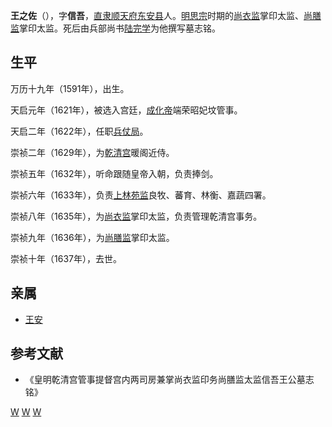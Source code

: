'''王之佐'''（{{bd|1591年||1637年|catIdx=W}}），字'''信吾'''，[[直隶|直隶]][[顺天府|顺天府]][[东安县|东安县]]人。[[明思宗|明思宗]]时期的[[尚衣监|尚衣监]]掌印太监、[[尚膳监|尚膳监]]掌印太监。死后由兵部尚书[[陆完学|陆完学]]为他撰写墓志铭。

== 生平 ==
万历十九年（1591年），出生。

天启元年（1621年），被选入宫廷，[[成化帝|成化帝]]端荣昭妃坟管事。

天启二年（1622年），任职[[兵仗局|兵仗局]]。

崇祯二年（1629年），为[[乾清宫|乾清宫]]暖阁近侍。

崇祯五年（1632年），听命跟随皇帝入朝，负责捧剑。

崇祯六年（1633年），负责[[上林苑监|上林苑监]]良牧、蕃育、林衡、嘉蔬四署。

崇祯八年（1635年），为[[尚衣监|尚衣监]]掌印太监，负责管理乾清宫事务。

崇祯九年（1636年），为[[尚膳监|尚膳监]]掌印太监。

崇祯十年（1637年），去世。

== 亲属 ==
* [[王安_(天启宦官)|王安]]

== 参考文献 ==
{{Reflist}}
*《皇明乾清宫管事提督宫内两司房兼掌尚衣监印务尚膳监太监信吾王公墓志铭》
{{明朝政治人物小作品}}

[[Category:明朝宦官|W]]
[[Category:尚衣监|W]]
[[Category:尚膳监|W]]